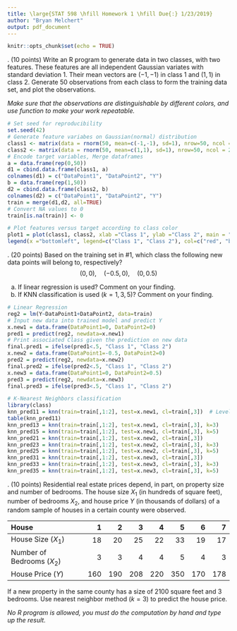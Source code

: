 ---
title: \large{STAT 598 \hfill Homework 1 \hfill Due{:} 1/23/2019}
author: "Bryan Melchert"
output: pdf_document
---

```{r setup, include=FALSE}
knitr::opts_chunk$set(echo = TRUE)
```


\bigskip
1. (10 points) Write an R program to generate data in two classes, with two features. These features are all independent Gaussian variates with standard deviation 1. Their mean vectors are $(-1,-1)$ in class 1 and $(1,1)$ in class 2. Generate 50 observations from each class to form the training data set, and plot the observations. 

*Make sure that the observations are distinguishable by different colors, and use* \texttt{set.seed()} *function to make your work repeatable.*

```{r Q1}
# Set seed for reproducibility
set.seed(42)
# Generate feature variabes on Gaussian(normal) distribution
class1 <- matrix(data = rnorm(50, mean=c(-1,-1), sd=1), nrow=50, ncol = 2)
class2 <- matrix(data = rnorm(50, mean=c(1,1), sd=1), nrow=50, ncol = 2)
# Encode target variables, Merge dataframes
a = data.frame(rep(0,50))
d1 = cbind.data.frame(class1, a)
colnames(d1) = c("DataPoint1", "DataPoint2", "Y")
b = data.frame(rep(1,50))
d2 = cbind.data.frame(class2, b)
colnames(d2) = c("DataPoint1", "DataPoint2", "Y")
train = merge(d1,d2, all=TRUE)
# Convert NA values to 0
train[is.na(train)] <- 0

# Plot features versus target according to class color
plot1 = plot(class1, class2, xlab ="Class 1", ylab ="Class 2", main = "Training Data", pch = 20, col=c('red', 'blue'))
legend(x ="bottomleft", legend=c("Class 1", "Class 2"), col=c("red", "blue"), pch=20, cex=0.8)
```

\bigskip \bigskip
2. (20 points) Based on the training set in #1, which class the following new data points will belong to, respectively? 
$$(0,0), \quad (-0.5,0), \quad (0,0.5)$$

a. If linear regression is used? Comment on your finding.
b. If KNN classification is used ($k=1,3,5$)? Comment on your finding.
    
```{r Q2}
# Linear Regression
reg2 = lm(Y~DataPoint1+DataPoint2, data=train)
# Input new data into trained model and predict Y
x.new1 = data.frame(DataPoint1=0, DataPoint2=0)
pred1 = predict(reg2, newdata=x.new1)
# Print associated Class given the prediction on new data
final.pred1 = ifelse(pred1<.5, "Class 1", "Class 2")
x.new2 = data.frame(DataPoint1=-0.5, DataPoint2=0)
pred2 = predict(reg2, newdata=x.new2)
final.pred2 = ifelse(pred2<.5, "Class 1", "Class 2")
x.new3 = data.frame(DataPoint1=0, DataPoint2=0.5)
pred3 = predict(reg2, newdata=x.new3)
final.pred3 = ifelse(pred3<.5, "Class 1", "Class 2")

# K-Nearest Neighbors classification
library(class)
knn_pred11 = knn(train=train[,1:2], test=x.new1, cl=train[,3])  # Levels: 0 1
table(knn_pred11)
knn_pred13 = knn(train=train[,1:2], test=x.new1, cl=train[,3], k=3)
knn_pred15 = knn(train=train[,1:2], test=x.new1, cl=train[,3], k=5)
knn_pred21 = knn(train=train[,1:2], test=x.new2, cl=train[,3])
knn_pred23 = knn(train=train[,1:2], test=x.new2, cl=train[,3], k=3)
knn_pred25 = knn(train=train[,1:2], test=x.new2, cl=train[,3], k=5)
knn_pred31 = knn(train=train[,1:2], test=x.new3, cl=train[,3])
knn_pred33 = knn(train=train[,1:2], test=x.new3, cl=train[,3], k=3)
knn_pred35 = knn(train=train[,1:2], test=x.new3, cl=train[,3], k=5)
```

\bigskip \bigskip
3. (10 points) Residential real estate prices depend, in part, on property size and number of bedrooms. The house size $X_1$ (in hundreds of square feet), number of bedrooms $X_2$, and house price $Y$ (in thousands of dollars) of a random sample of houses in a certain county were observed.

House | 1 | 2 | 3 | 4 | 5 | 6 | 7
:-|-:|-:|-:|-:|-:|-:|-:
House Size ($X_1$) | 18 | 20 | 25 | 22 | 33 | 19 | 17
Number of Bedrooms ($X_2$) | 3 | 3 | 4 | 4 | 5 | 4 | 3
House Price ($Y$) | 160 | 190 | 208 | 220 | 350 | 170 | 178

If a new property in the same county has a size of 2100 square feet and 3 bedrooms. Use nearest neighbor method ($k=3$) to predict the house price. 

*No R program is allowed, you must do the computation by hand and type up the result.*
